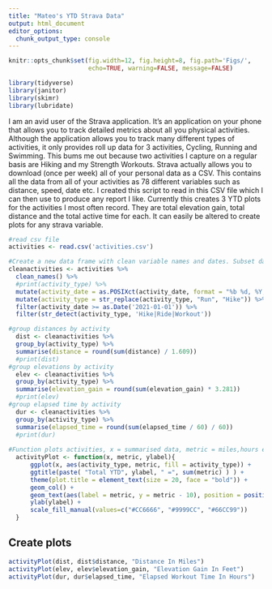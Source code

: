 ```yaml
---
title: "Mateo's YTD Strava Data"
output: html_document
editor_options: 
  chunk_output_type: console
---
```


```r
knitr::opts_chunk$set(fig.width=12, fig.height=8, fig.path='Figs/',
                      echo=TRUE, warning=FALSE, message=FALSE)

library(tidyverse)
library(janitor)
library(skimr)
library(lubridate)
```
I am an avid user of the Strava application. It's an application on your phone that allows you to track detailed metrics about all you physical activities. Although the application allows you to track many different types of activities, it only provides roll up data for 3 activities, Cycling, Running and Swimming. This bums me out because two activities I capture on a regular basis are Hiking and my Strength Workouts. Strava actually allows you to download (once per week) all of your personal data as a CSV. This contains all the data from all of your activities as 78 different variables such as distance, speed, date etc. I created this script to read in this CSV file which I can then use to produce any report I like. Currently this creates 3 YTD plots for the activities I most often record. They are total elevation gain, total distance and the total active time for each. It can easily be altered to create plots for any strava variable. 

```r
#read csv file
activities <- read.csv('activities.csv')

#Create a new data frame with clean variable names and dates. Subset data to YTD by activities. After this you can use cleanactivities to do whatever you like with any of the 78 column variables, distance, elevation_gain, date, description etc.
cleanactivities <- activities %>%
  clean_names() %>% 
  #print(activity_type) %>% 
  mutate(activity_date = as.POSIXct(activity_date, format = "%b %d, %Y,%H:%M:%S %p")) %>%
  mutate(activity_type = str_replace(activity_type, "Run", "Hike")) %>%
  filter(activity_date >= as.Date('2021-01-01')) %>%
  filter(str_detect(activity_type, 'Hike|Ride|Workout'))

#group distances by activity
  dist <- cleanactivities %>% 
  group_by(activity_type) %>% 
  summarise(distance = round(sum(distance) / 1.609)) 
  #print(dist)
#group elevations by activity  
  elev <- cleanactivities %>% 
  group_by(activity_type) %>% 
  summarise(elevation_gain = round(sum(elevation_gain) * 3.281))
  #print(elev)
#group elapsed time by activity
  dur <- cleanactivities %>% 
  group_by(activity_type) %>% 
  summarise(elapsed_time = round(sum(elapsed_time / 60) / 60))
  #print(dur)
 
#Function plots activities, x = summarised data, metric = miles,hours etc., ylabel is metric name.  
  activityPlot <- function(x, metric, ylabel){
      ggplot(x, aes(activity_type, metric, fill = activity_type)) +
      ggtitle(paste( "Total YTD", ylabel, " =", sum(metric) ) ) +
      theme(plot.title = element_text(size = 20, face = "bold")) +
      geom_col() +
      geom_text(aes(label = metric, y = metric - 10), position = position_stack(vjust = 0.5), size = 10) +
      ylab(ylabel) +
      scale_fill_manual(values=c("#CC6666", "#9999CC", "#66CC99"))
  }

```

## Create plots

```r
activityPlot(dist, dist$distance, "Distance In Miles")
activityPlot(elev, elev$elevation_gain, "Elevation Gain In Feet")
activityPlot(dur, dur$elapsed_time, "Elapsed Workout Time In Hours")
```


